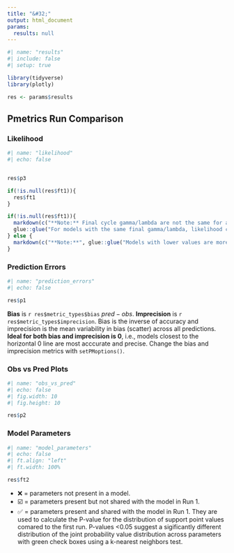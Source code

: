 ```yaml
---
title: "&#32;"
output: html_document
params:
  results: null
---
```


```r
#| name: "results"
#| include: false
#| setup: true

library(tidyverse)
library(plotly)

res <- params$results
```
## Pmetrics Run Comparison {.tabset .tabset-fade}


### Likelihood 
```r
#| name: "likelihood"
#| echo: false


res$p3

if(!is.null(res$ft1)){
  res$ft1
}

if(!is.null(res$ft1)){
  markdown(c("**Note:** Final cycle gamma/lambda are not the same for all runs. Comparison by likelihood is not valid if these differ, as shown above.<br><br>",
  glue::glue("For models with the same final gamma/lambda, likelihood can be compared across runs. Models with lower values are more likely. {toupper(getPMoptions('ic_method'))} is a function of the likelihood, penalized for the number of parameters in the model.")))
} else {
  markdown(c("**Note:**", glue::glue("Models with lower values are more likely. {toupper(getPMoptions('ic_method'))} is a function of the likelihood, penalized for the number of parameters in the model.")))
}
```


### Prediction Errors 
```r
#| name: "prediction_errors"
#| echo: false

res$p1

```
**Bias** is `r res$metric_types$bias` $pred - obs$. **Imprecision** is `r res$metric_types$imprecision`. Bias is the inverse of accuracy and imprecision is the mean variability in bias (scatter) across all predictions. **Ideal for both bias and imprecision is 0**, i.e., models closest to the horizontal 0 line are most acccurate and precise. Change the bias and imprecision metrics with `setPMoptions()`.

### Obs vs Pred Plots
```r
#| name: "obs_vs_pred"
#| echo: false
#| fig.width: 10
#| fig.height: 10

res$p2

```


### Model Parameters
```r
#| name: "model_parameters"
#| echo: false
#| ft.align: "left"
#| ft.width: 100%

res$ft2

```
* ❌ = parameters not present in a model. 
* ☑️ = parameters present but not shared with the model in Run 1. 
* ✅ = parameters present and shared with the model in Run 1. They are used to calculate the P-value for the distribution of support point values comared to the first run. P-values <0.05 suggest a sigificantly different distribution of the joint probability value distribution across parameters with green check boxes using a k-nearest neighbors test.